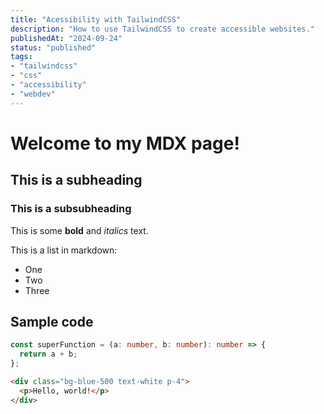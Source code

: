 ```yaml
---
title: "Acessibility with TailwindCSS"
description: "How to use TailwindCSS to create accessible websites."
publishedAt: "2024-09-24"
status: "published"
tags: 
- "tailwindcss"
- "css"
- "accessibility"
- "webdev"
---
```


# Welcome to my MDX page!

## This is a subheading

### This is a subsubheading
 
This is some **bold** and _italics_ text.
 
This is a list in markdown:
 
- One
- Two
- Three

## Sample code

```ts showLineNumbers title="pages/blog/[slug].tsx"  caption="little caption" {1-2}
const superFunction = (a: number, b: number): number => {
  return a + b;
};
```

```html showLineNumbers {2}
<div class="bg-blue-500 text-white p-4">
  <p>Hello, world!</p>
</div>
```

